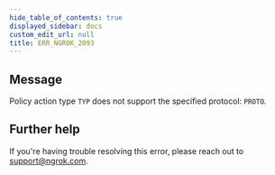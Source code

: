 ```yaml
---
hide_table_of_contents: true
displayed_sidebar: docs
custom_edit_url: null
title: ERR_NGROK_2093
---
```


<ErrorDetails />

## Message

Policy action type `TYP` does not support the specified protocol: `PROTO`.

## Further help

If you're having trouble resolving this error, please reach out to [support@ngrok.com](mailto:support@ngrok.com?subject=Help%20with%20ERR_NGROK_2093).

